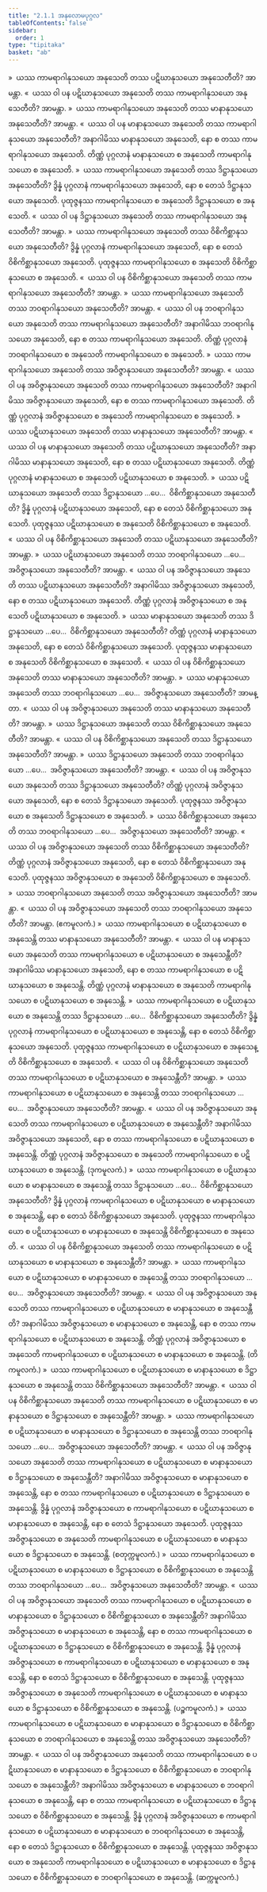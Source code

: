 ```yaml
---
title: "2.1.1 အနုလောမပုဂ္ဂလ"
tableOfContents: false
sidebar:
  order: 1
type: "tipitaka"
basket: "ab"
---
```



<DynamicBreadcrumb />

<Division number="3">

<Paragraph number="11">
»  ယဿ ကာမရာဂါနုသယော အနုသေတိ တဿ ပဋိဃာနုသယော အနုသေတီတိ? အာမန္တာ.
</Paragraph>

<Paragraph number="12">
«  ယဿ ဝါ ပန ပဋိဃာနုသယော အနုသေတိ တဿ ကာမရာဂါနုသယော အနုသေတီတိ? အာမန္တာ.
</Paragraph>

<Paragraph number="13">
»  ယဿ ကာမရာဂါနုသယော အနုသေတိ တဿ မာနာနုသယော အနုသေတီတိ? အာမန္တာ.
</Paragraph>

<Paragraph number="14">
«  ယဿ ဝါ ပန မာနာနုသယော အနုသေတိ တဿ ကာမရာဂါနုသယော အနုသေတီတိ?
</Paragraph>

<Paragraph number="15">
အနာဂါမိဿ မာနာနုသယော အနုသေတိ, နော စ တဿ ကာမရာဂါနုသယော အနုသေတိ. တိဏ္ဏံ ပုဂ္ဂလာနံ မာနာနုသယော စ အနုသေတိ ကာမရာဂါနုသယော စ အနုသေတိ.
</Paragraph>

<Paragraph number="16">
»  ယဿ ကာမရာဂါနုသယော အနုသေတိ တဿ ဒိဋ္ဌာနုသယော အနုသေတီတိ?
</Paragraph>

<Paragraph number="17">
ဒွိန္နံ ပုဂ္ဂလာနံ ကာမရာဂါနုသယော အနုသေတိ, နော စ တေသံ ဒိဋ္ဌာနုသယော အနုသေတိ. ပုထုဇ္ဇနဿ ကာမရာဂါနုသယော စ အနုသေတိ ဒိဋ္ဌာနုသယော စ အနုသေတိ.
</Paragraph>

<Paragraph number="18">
«  ယဿ ဝါ ပန ဒိဋ္ဌာနုသယော အနုသေတိ တဿ ကာမရာဂါနုသယော အနုသေတီတိ? အာမန္တာ.
</Paragraph>

<Paragraph number="19">
»  ယဿ ကာမရာဂါနုသယော အနုသေတိ တဿ ဝိစိကိစ္ဆာနုသယော အနုသေတီတိ?
</Paragraph>

<Paragraph number="20">
ဒွိန္နံ ပုဂ္ဂလာနံ ကာမရာဂါနုသယော အနုသေတိ, နော စ တေသံ ဝိစိကိစ္ဆာနုသယော အနုသေတိ. ပုထုဇ္ဇနဿ ကာမရာဂါနုသယော စ အနုသေတိ ဝိစိကိစ္ဆာနုသယော စ အနုသေတိ.
</Paragraph>

<Paragraph number="21">
«  ယဿ ဝါ ပန ဝိစိကိစ္ဆာနုသယော အနုသေတိ တဿ ကာမရာဂါနုသယော အနုသေတီတိ? အာမန္တာ.
</Paragraph>

<Paragraph number="22">
»  ယဿ ကာမရာဂါနုသယော အနုသေတိ တဿ ဘဝရာဂါနုသယော အနုသေတီတိ? အာမန္တာ.
</Paragraph>

<Paragraph number="23">
«  ယဿ ဝါ ပန ဘဝရာဂါနုသယော အနုသေတိ တဿ ကာမရာဂါနုသယော အနုသေတီတိ?
</Paragraph>

<Paragraph number="24">
အနာဂါမိဿ ဘဝရာဂါနုသယော အနုသေတိ, နော စ တဿ ကာမရာဂါနုသယော အနုသေတိ. တိဏ္ဏံ ပုဂ္ဂလာနံ ဘဝရာဂါနုသယော စ အနုသေတိ ကာမရာဂါနုသယော စ အနုသေတိ.
</Paragraph>

<Paragraph number="25">
»  ယဿ ကာမရာဂါနုသယော အနုသေတိ တဿ အဝိဇ္ဇာနုသယော အနုသေတီတိ? အာမန္တာ.
</Paragraph>

<Paragraph number="26">
«  ယဿ ဝါ ပန အဝိဇ္ဇာနုသယော အနုသေတိ တဿ ကာမရာဂါနုသယော အနုသေတီတိ?
</Paragraph>

<Paragraph number="27">
အနာဂါမိဿ အဝိဇ္ဇာနုသယော အနုသေတိ, နော စ တဿ ကာမရာဂါနုသယော အနုသေတိ. တိဏ္ဏံ ပုဂ္ဂလာနံ အဝိဇ္ဇာနုသယော စ အနုသေတိ ကာမရာဂါနုသယော စ အနုသေတိ.
</Paragraph>

</Division>
<Division number="4">

<Paragraph number="28">
»  ယဿ ပဋိဃာနုသယော အနုသေတိ တဿ မာနာနုသယော အနုသေတီတိ? အာမန္တာ.
</Paragraph>

<Paragraph number="29">
«  ယဿ ဝါ ပန မာနာနုသယော အနုသေတိ တဿ ပဋိဃာနုသယော အနုသေတီတိ?
</Paragraph>

<Paragraph number="30">
အနာဂါမိဿ မာနာနုသယော အနုသေတိ, နော စ တဿ ပဋိဃာနုသယော အနုသေတိ. တိဏ္ဏံ ပုဂ္ဂလာနံ မာနာနုသယော စ အနုသေတိ ပဋိဃာနုသယော စ အနုသေတိ.
</Paragraph>

<Paragraph number="31">
»  ယဿ ပဋိဃာနုသယော အနုသေတိ တဿ ဒိဋ္ဌာနုသယော …ပေ…  ဝိစိကိစ္ဆာနုသယော အနုသေတီတိ? ဒွိန္နံ ပုဂ္ဂလာနံ ပဋိဃာနုသယော အနုသေတိ, နော စ တေသံ ဝိစိကိစ္ဆာနုသယော အနုသေတိ. ပုထုဇ္ဇနဿ ပဋိဃာနုသယော စ အနုသေတိ ဝိစိကိစ္ဆာနုသယော စ အနုသေတိ.
</Paragraph>

<Paragraph number="32">
«  ယဿ ဝါ ပန ဝိစိကိစ္ဆာနုသယော အနုသေတိ တဿ ပဋိဃာနုသယော အနုသေတီတိ? အာမန္တာ.
</Paragraph>

<Paragraph number="33">
»  ယဿ ပဋိဃာနုသယော အနုသေတိ တဿ ဘဝရာဂါနုသယော …ပေ…  အဝိဇ္ဇာနုသယော အနုသေတီတိ? အာမန္တာ.
</Paragraph>

<Paragraph number="34">
«  ယဿ ဝါ ပန အဝိဇ္ဇာနုသယော အနုသေတိ တဿ ပဋိဃာနုသယော အနုသေတီတိ?
</Paragraph>

<Paragraph number="35">
အနာဂါမိဿ အဝိဇ္ဇာနုသယော အနုသေတိ, နော စ တဿ ပဋိဃာနုသယော အနုသေတိ. တိဏ္ဏံ ပုဂ္ဂလာနံ အဝိဇ္ဇာနုသယော စ အနုသေတိ ပဋိဃာနုသယော စ အနုသေတိ.
</Paragraph>

</Division>
<Division number="5">

<Paragraph number="36">
»  ယဿ မာနာနုသယော အနုသေတိ တဿ ဒိဋ္ဌာနုသယော …ပေ…  ဝိစိကိစ္ဆာနုသယော အနုသေတီတိ?
</Paragraph>

<Paragraph number="37">
တိဏ္ဏံ ပုဂ္ဂလာနံ မာနာနုသယော အနုသေတိ, နော စ တေသံ ဝိစိကိစ္ဆာနုသယော အနုသေတိ. ပုထုဇ္ဇနဿ မာနာနုသယော စ အနုသေတိ ဝိစိကိစ္ဆာနုသယော စ အနုသေတိ.
</Paragraph>

<Paragraph number="38">
«  ယဿ ဝါ ပန ဝိစိကိစ္ဆာနုသယော အနုသေတိ တဿ မာနာနုသယော အနုသေတီတိ? အာမန္တာ.
</Paragraph>

<Paragraph number="39">
»  ယဿ မာနာနုသယော အနုသေတိ တဿ ဘဝရာဂါနုသယော …ပေ…  အဝိဇ္ဇာနုသယော အနုသေတီတိ? အာမန္တာ.
</Paragraph>

<Paragraph number="40">
«  ယဿ ဝါ ပန အဝိဇ္ဇာနုသယော အနုသေတိ တဿ မာနာနုသယော အနုသေတီတိ? အာမန္တာ.
</Paragraph>

</Division>
<Division number="6">

<Paragraph number="41">
»  ယဿ ဒိဋ္ဌာနုသယော အနုသေတိ တဿ ဝိစိကိစ္ဆာနုသယော အနုသေတီတိ? အာမန္တာ.
</Paragraph>

<Paragraph number="42">
«  ယဿ ဝါ ပန ဝိစိကိစ္ဆာနုသယော အနုသေတိ တဿ ဒိဋ္ဌာနုသယော အနုသေတီတိ? အာမန္တာ.
</Paragraph>

<Paragraph number="43">
»  ယဿ ဒိဋ္ဌာနုသယော အနုသေတိ တဿ ဘဝရာဂါနုသယော …ပေ…  အဝိဇ္ဇာနုသယော အနုသေတီတိ? အာမန္တာ.
</Paragraph>

<Paragraph number="44">
«  ယဿ ဝါ ပန အဝိဇ္ဇာနုသယော အနုသေတိ တဿ ဒိဋ္ဌာနုသယော အနုသေတီတိ?
</Paragraph>

<Paragraph number="45">
တိဏ္ဏံ ပုဂ္ဂလာနံ အဝိဇ္ဇာနုသယော အနုသေတိ, နော စ တေသံ ဒိဋ္ဌာနုသယော အနုသေတိ. ပုထုဇ္ဇနဿ အဝိဇ္ဇာနုသယော စ အနုသေတိ ဒိဋ္ဌာနုသယော စ အနုသေတိ.
</Paragraph>

</Division>
<Division number="7">

<Paragraph number="46">
»  ယဿ ဝိစိကိစ္ဆာနုသယော အနုသေတိ တဿ ဘဝရာဂါနုသယော …ပေ…  အဝိဇ္ဇာနုသယော အနုသေတီတိ? အာမန္တာ.
</Paragraph>

<Paragraph number="47">
«  ယဿ ဝါ ပန အဝိဇ္ဇာနုသယော အနုသေတိ တဿ ဝိစိကိစ္ဆာနုသယော အနုသေတီတိ?
</Paragraph>

<Paragraph number="48">
တိဏ္ဏံ ပုဂ္ဂလာနံ အဝိဇ္ဇာနုသယော အနုသေတိ, နော စ တေသံ ဝိစိကိစ္ဆာနုသယော အနုသေတိ. ပုထုဇ္ဇနဿ အဝိဇ္ဇာနုသယော စ အနုသေတိ ဝိစိကိစ္ဆာနုသယော စ အနုသေတိ.
</Paragraph>

</Division>
<Division number="8">

<Paragraph number="49">
»  ယဿ ဘဝရာဂါနုသယော အနုသေတိ တဿ အဝိဇ္ဇာနုသယော အနုသေတီတိ? အာမန္တာ.
</Paragraph>

<Paragraph number="50">
«  ယဿ ဝါ ပန အဝိဇ္ဇာနုသယော အနုသေတိ တဿ ဘဝရာဂါနုသယော အနုသေတီတိ? အာမန္တာ. (ဧကမူလကံ.)
</Paragraph>

</Division>
<Division number="9">

<Paragraph number="51">
»  ယဿ ကာမရာဂါနုသယော စ ပဋိဃာနုသယော စ အနုသေန္တိ တဿ မာနာနုသယော အနုသေတီတိ? အာမန္တာ.
</Paragraph>

<Paragraph number="52">
«  ယဿ ဝါ ပန မာနာနုသယော အနုသေတိ တဿ ကာမရာဂါနုသယော စ ပဋိဃာနုသယော စ အနုသေန္တီတိ?
</Paragraph>

<Paragraph number="53">
အနာဂါမိဿ မာနာနုသယော အနုသေတိ, နော စ တဿ ကာမရာဂါနုသယော စ ပဋိဃာနုသယော စ အနုသေန္တိ. တိဏ္ဏံ ပုဂ္ဂလာနံ မာနာနုသယော စ အနုသေတိ ကာမရာဂါနုသယော စ ပဋိဃာနုသယော စ အနုသေန္တိ.
</Paragraph>

<Paragraph number="54">
»  ယဿ ကာမရာဂါနုသယော စ ပဋိဃာနုသယော စ အနုသေန္တိ တဿ ဒိဋ္ဌာနုသယော …ပေ…  ဝိစိကိစ္ဆာနုသယော အနုသေတီတိ?
</Paragraph>

<Paragraph number="55">
ဒွိန္နံ ပုဂ္ဂလာနံ ကာမရာဂါနုသယော စ ပဋိဃာနုသယော စ အနုသေန္တိ, နော စ တေသံ ဝိစိကိစ္ဆာနုသယော အနုသေတိ. ပုထုဇ္ဇနဿ ကာမရာဂါနုသယော စ ပဋိဃာနုသယော စ အနုသေန္တိ ဝိစိကိစ္ဆာနုသယော စ အနုသေတိ.
</Paragraph>

<Paragraph number="56">
«  ယဿ ဝါ ပန ဝိစိကိစ္ဆာနုသယော အနုသေတိ တဿ ကာမရာဂါနုသယော စ ပဋိဃာနုသယော စ အနုသေန္တီတိ? အာမန္တာ.
</Paragraph>

<Paragraph number="57">
»  ယဿ ကာမရာဂါနုသယော စ ပဋိဃာနုသယော စ အနုသေန္တိ တဿ ဘဝရာဂါနုသယော …ပေ…  အဝိဇ္ဇာနုသယော အနုသေတီတိ? အာမန္တာ.
</Paragraph>

<Paragraph number="58">
«  ယဿ ဝါ ပန အဝိဇ္ဇာနုသယော အနုသေတိ တဿ ကာမရာဂါနုသယော စ ပဋိဃာနုသယော စ အနုသေန္တီတိ?
</Paragraph>

<Paragraph number="59">
အနာဂါမိဿ အဝိဇ္ဇာနုသယော အနုသေတိ, နော စ တဿ ကာမရာဂါနုသယော စ ပဋိဃာနုသယော စ အနုသေန္တိ. တိဏ္ဏံ ပုဂ္ဂလာနံ အဝိဇ္ဇာနုသယော စ အနုသေတိ ကာမရာဂါနုသယော စ ပဋိဃာနုသယော စ အနုသေန္တိ. (ဒုကမူလကံ.)
</Paragraph>

</Division>
<Division number="10">

<Paragraph number="60">
»  ယဿ ကာမရာဂါနုသယော စ ပဋိဃာနုသယော စ မာနာနုသယော စ အနုသေန္တိ တဿ ဒိဋ္ဌာနုသယော …ပေ…  ဝိစိကိစ္ဆာနုသယော အနုသေတီတိ?
</Paragraph>

<Paragraph number="61">
ဒွိန္နံ ပုဂ္ဂလာနံ ကာမရာဂါနုသယော စ ပဋိဃာနုသယော စ မာနာနုသယော စ အနုသေန္တိ, နော စ တေသံ ဝိစိကိစ္ဆာနုသယော အနုသေတိ. ပုထုဇ္ဇနဿ ကာမရာဂါနုသယော စ ပဋိဃာနုသယော စ မာနာနုသယော စ အနုသေန္တိ ဝိစိကိစ္ဆာနုသယော စ အနုသေတိ.
</Paragraph>

<Paragraph number="62">
«  ယဿ ဝါ ပန ဝိစိကိစ္ဆာနုသယော အနုသေတိ တဿ ကာမရာဂါနုသယော စ ပဋိဃာနုသယော စ မာနာနုသယော စ အနုသေန္တီတိ? အာမန္တာ.
</Paragraph>

<Paragraph number="63">
»  ယဿ ကာမရာဂါနုသယော စ ပဋိဃာနုသယော စ မာနာနုသယော စ အနုသေန္တိ တဿ ဘဝရာဂါနုသယော …ပေ…  အဝိဇ္ဇာနုသယော အနုသေတီတိ? အာမန္တာ.
</Paragraph>

<Paragraph number="64">
«  ယဿ ဝါ ပန အဝိဇ္ဇာနုသယော အနုသေတိ တဿ ကာမရာဂါနုသယော စ ပဋိဃာနုသယော စ မာနာနုသယော စ အနုသေန္တီတိ?
</Paragraph>

<Paragraph number="65">
အနာဂါမိဿ အဝိဇ္ဇာနုသယော စ မာနာနုသယော စ အနုသေန္တိ, နော စ တဿ ကာမရာဂါနုသယော စ ပဋိဃာနုသယော စ အနုသေန္တိ. တိဏ္ဏံ ပုဂ္ဂလာနံ အဝိဇ္ဇာနုသယော စ အနုသေတိ ကာမရာဂါနုသယော စ ပဋိဃာနုသယော စ မာနာနုသယော စ အနုသေန္တိ. (တိကမူလကံ.)
</Paragraph>

</Division>
<Division number="11">

<Paragraph number="66">
»  ယဿ ကာမရာဂါနုသယော စ ပဋိဃာနုသယော စ မာနာနုသယော စ ဒိဋ္ဌာနုသယော စ အနုသေန္တိ တဿ ဝိစိကိစ္ဆာနုသယော အနုသေတီတိ? အာမန္တာ.
</Paragraph>

<Paragraph number="67">
«  ယဿ ဝါ ပန ဝိစိကိစ္ဆာနုသယော အနုသေတိ တဿ ကာမရာဂါနုသယော စ ပဋိဃာနုသယော စ မာနာနုသယော စ ဒိဋ္ဌာနုသယော စ အနုသေန္တီတိ? အာမန္တာ.
</Paragraph>

<Paragraph number="68">
»  ယဿ ကာမရာဂါနုသယော စ ပဋိဃာနုသယော စ မာနာနုသယော စ ဒိဋ္ဌာနုသယော စ အနုသေန္တိ တဿ ဘဝရာဂါနုသယော …ပေ…  အဝိဇ္ဇာနုသယော အနုသေတီတိ? အာမန္တာ.
</Paragraph>

<Paragraph number="69">
«  ယဿ ဝါ ပန အဝိဇ္ဇာနုသယော အနုသေတိ တဿ ကာမရာဂါနုသယော စ ပဋိဃာနုသယော စ မာနာနုသယော စ ဒိဋ္ဌာနုသယော စ အနုသေန္တီတိ?
</Paragraph>

<Paragraph number="70">
အနာဂါမိဿ အဝိဇ္ဇာနုသယော စ မာနာနုသယော စ အနုသေန္တိ, နော စ တဿ ကာမရာဂါနုသယော စ ပဋိဃာနုသယော စ ဒိဋ္ဌာနုသယော စ အနုသေန္တိ. ဒွိန္နံ ပုဂ္ဂလာနံ အဝိဇ္ဇာနုသယော စ ကာမရာဂါနုသယော စ ပဋိဃာနုသယော စ မာနာနုသယော စ အနုသေန္တိ, နော စ တေသံ ဒိဋ္ဌာနုသယော အနုသေတိ. ပုထုဇ္ဇနဿ အဝိဇ္ဇာနုသယော စ အနုသေတိ ကာမရာဂါနုသယော စ ပဋိဃာနုသယော စ မာနာနုသယော စ ဒိဋ္ဌာနုသယော စ အနုသေန္တိ. (စတုက္ကမူလကံ.)
</Paragraph>

</Division>
<Division number="12">

<Paragraph number="71">
»  ယဿ ကာမရာဂါနုသယော စ ပဋိဃာနုသယော စ မာနာနုသယော စ ဒိဋ္ဌာနုသယော စ ဝိစိကိစ္ဆာနုသယော စ အနုသေန္တိ တဿ ဘဝရာဂါနုသယော …ပေ…  အဝိဇ္ဇာနုသယော အနုသေတီတိ? အာမန္တာ.
</Paragraph>

<Paragraph number="72">
«  ယဿ ဝါ ပန အဝိဇ္ဇာနုသယော အနုသေတိ တဿ ကာမရာဂါနုသယော စ ပဋိဃာနုသယော စ မာနာနုသယော စ ဒိဋ္ဌာနုသယော စ ဝိစိကိစ္ဆာနုသယော စ အနုသေန္တီတိ?
</Paragraph>

<Paragraph number="73">
အနာဂါမိဿ အဝိဇ္ဇာနုသယော စ မာနာနုသယော စ အနုသေန္တိ, နော စ တဿ ကာမရာဂါနုသယော စ ပဋိဃာနုသယော စ ဒိဋ္ဌာနုသယော စ ဝိစိကိစ္ဆာနုသယော စ အနုသေန္တိ. ဒွိန္နံ ပုဂ္ဂလာနံ အဝိဇ္ဇာနုသယော စ ကာမရာဂါနုသယော စ ပဋိဃာနုသယော စ မာနာနုသယော စ အနုသေန္တိ, နော စ တေသံ ဒိဋ္ဌာနုသယော စ ဝိစိကိစ္ဆာနုသယော စ အနုသေန္တိ. ပုထုဇ္ဇနဿ အဝိဇ္ဇာနုသယော စ အနုသေတိ ကာမရာဂါနုသယော စ ပဋိဃာနုသယော စ မာနာနုသယော စ ဒိဋ္ဌာနုသယော စ ဝိစိကိစ္ဆာနုသယော စ အနုသေန္တိ. (ပဉ္စကမူလကံ.)
</Paragraph>

</Division>
<Division number="13">

<Paragraph number="74">
»  ယဿ ကာမရာဂါနုသယော စ ပဋိဃာနုသယော စ မာနာနုသယော စ ဒိဋ္ဌာနုသယော စ ဝိစိကိစ္ဆာနုသယော စ ဘဝရာဂါနုသယော စ အနုသေန္တိ တဿ အဝိဇ္ဇာနုသယော အနုသေတီတိ? အာမန္တာ.
</Paragraph>

<Paragraph number="75">
«  ယဿ ဝါ ပန အဝိဇ္ဇာနုသယော အနုသေတိ တဿ ကာမရာဂါနုသယော စ ပဋိဃာနုသယော စ မာနာနုသယော စ ဒိဋ္ဌာနုသယော စ ဝိစိကိစ္ဆာနုသယော စ ဘဝရာဂါနုသယော စ အနုသေန္တီတိ?
</Paragraph>

<Paragraph number="76">
အနာဂါမိဿ အဝိဇ္ဇာနုသယော စ မာနာနုသယော စ ဘဝရာဂါနုသယော စ အနုသေန္တိ, နော စ တဿ ကာမရာဂါနုသယော စ ပဋိဃာနုသယော စ ဒိဋ္ဌာနုသယော စ ဝိစိကိစ္ဆာနုသယော စ အနုသေန္တိ. ဒွိန္နံ ပုဂ္ဂလာနံ အဝိဇ္ဇာနုသယော စ ကာမရာဂါနုသယော စ ပဋိဃာနုသယော စ မာနာနုသယော စ ဘဝရာဂါနုသယော စ အနုသေန္တိ, နော စ တေသံ ဒိဋ္ဌာနုသယော စ ဝိစိကိစ္ဆာနုသယော စ အနုသေန္တိ. ပုထုဇ္ဇနဿ အဝိဇ္ဇာနုသယော စ အနုသေတိ ကာမရာဂါနုသယော စ ပဋိဃာနုသယော စ မာနာနုသယော စ ဒိဋ္ဌာနုသယော စ ဝိစိကိစ္ဆာနုသယော စ ဘဝရာဂါနုသယော စ အနုသေန္တိ. (ဆက္ကမူလကံ.)
</Paragraph>
</Division>